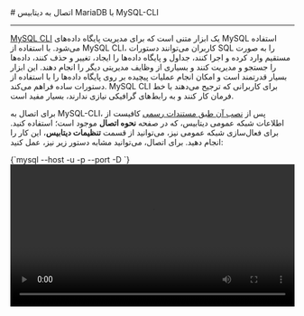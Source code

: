 

<Layout>
<Head>
<title>مستندات اتصال به MariaDB با MySQL-CLI - لیارا</title>
<meta property="og:title" content="مستندات خدمات رایانش ابری لیارا" />
<meta property="og:description" content="مستندات اتصال به دیتابیس MariaDB با استفاده از ابزار MySQL-CLI"  />
<meta property="og:image" content="https://files.liara.ir/liara/logos/liara-poster.jpg" />
</Head>
# اتصال به دیتابیس MariaDB با MySQL-CLI
<hr className="mb-2" />

<a href="https://dev.mysql.com/doc/en/mysql.html" className="text-[#2196f3] ">MySQL CLI</a> یک ابزار متنی است که برای مدیریت پایگاه داده‌های MySQL استفاده می‌شود. با استفاده از MySQL CLI، کاربران می‌توانند دستورات SQL را به صورت مستقیم وارد کرده و اجرا کنند، جداول و پایگاه داده‌ها را ایجاد، تغییر و حذف کنند، داده‌ها را جستجو و مدیریت کنند و بسیاری از وظایف مدیریتی دیگر را انجام دهند. این ابزار بسیار قدرتمند است و امکان انجام عملیات پیچیده بر روی پایگاه داده‌ها را با استفاده از دستورات ساده فراهم می‌کند. MySQL CLI برای کاربرانی که ترجیح می‌دهند با خط فرمان کار کنند و به رابط‌های گرافیکی نیازی ندارند، بسیار مفید است.







<div className="h-2" />

برای اتصال به MySQL-CLI، پس از <a href="https://dev.mysql.com/doc/mysql-shell/8.4/en/mysql-shell-install.html" className="text-[#2196f3] ">نصب آن طبق مستندات رسمی</a> کافیست از اطلاعات شبکه عمومی دیتابیس، که در صفحه <b>نحوه اتصال</b> موجود است؛ استفاده کنید.
برای فعال‌سازی شبکه عمومی نیز، می‌توانید از قسمت <b>تنظیمات دیتابیس</b>، این کار را انجام دهید. 
برای اتصال، می‌توانید مشابه دستور زیر نیز، عمل کنید:

<div className="h-4" />
    <div dir='ltr'>
    <Highlight className="bash">
        {`mysql --host <hostname> -u <username> -p<password> --port <port> -D <database_name>`}
    </Highlight>
    </div>
<div className="h-2" />
<video
  src="https://files.liara.ir/liara/mariadb/mariadb-mysqlcmd.mp4"
  controls="controls"
  className="block w-full"
  width="100%"
/>
<div className="h-2" />
پس از اتصال به دیتابیس، می‌توانید عملیات مورد نیاز خود را، انجام دهید.

</Layout>
